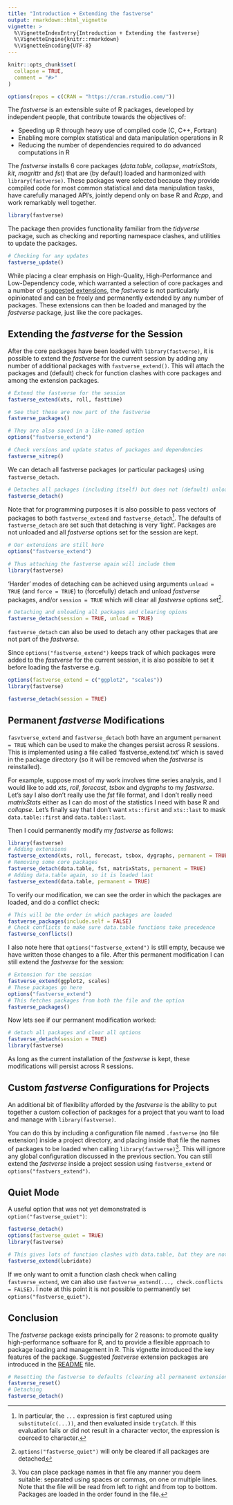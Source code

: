 ```yaml
---
title: "Introduction + Extending the fastverse"
output: rmarkdown::html_vignette
vignette: >
  %\VignetteIndexEntry{Introduction + Extending the fastverse}
  %\VignetteEngine{knitr::rmarkdown}
  %\VignetteEncoding{UTF-8}
---
```


```r
knitr::opts_chunk$set(
  collapse = TRUE,
  comment = "#>"
)

options(repos = c(CRAN = "https://cran.rstudio.com/"))
```

The *fastverse* is an extensible suite of R packages, developed by independent people,
that contribute towards the objectives of:

- Speeding up R through heavy use of compiled code (C, C++, Fortran)
- Enabling more complex statistical and data manipulation operations in R
- Reducing the number of dependencies required to do advanced computations in R

The *fastverse* installs 6 core packages (*data.table*, *collapse*, *matrixStats*, *kit*, *magrittr* and *fst*) that are (by default) loaded and harmonized with `library(fastverse)`. These packages were selected because they provide compiled code for most common statistical and data manipulation tasks, have carefully managed API's, jointly depend only on base R and *Rcpp*, and work remarkably well together. 

```r
library(fastverse)
```

The package then provides functionality familiar from the *tidyverse* package, such as checking and reporting namespace clashes, and utilities to update the packages. 

```r
# Checking for any updates
fastverse_update()
```

While placing a clear emphasis on High-Quality, High-Performance and Low-Dependency code, which warranted a selection of core packages and a number of [suggested extensions](link), the *fastverse* is not particularly opinionated and can be freely and permanently extended by any number of packages. These extensions can then be loaded and managed by the *fastverse* package, just like the core packages. 

## Extending the *fastverse* for the Session
After the core packages have been loaded with `library(fastverse)`, it is possible to extend the *fastverse* for the current session by adding any number of additional packages with `fastverse_extend()`. This will attach the packages and (default) check for function clashes with core packages and among the extension packages. 

```r
# Extend the fastverse for the session
fastverse_extend(xts, roll, fasttime)

# See that these are now part of the fastverse
fastverse_packages()

# They are also saved in a like-named option 
options("fastverse_extend")

# Check versions and update status of packages and dependencies
fastverse_sitrep()
```

We can detach all fastverse packages (or particular packages) using `fastverse_detach`.

```r
# Detaches all packages (including itself) but does not (default) unload them
fastverse_detach()
```

Note that for programming purposes it is also possible to pass vectors of packages to both `fastverse_extend` and `fastverse_detach`^[In particular, the `...` expression is first captured using `substitute(c(...))`, and then evaluated inside `tryCatch`. If this evaluation fails or did not result in a character vector, the expression is coerced to character.]. The defaults of `fastverse_detach` are set such that detaching is very 'light'. Packages are not unloaded and all *fastverse* options set for the session are kept.

```r
# Our extensions are still here
options("fastverse_extend")

# Thus attaching the fastverse again will include them
library(fastverse)
```

'Harder' modes of detaching can be achieved using arguments `unload = TRUE` (and `force = TRUE`) to (forcefully) detach and unload *fastverse* packages, and/or `session = TRUE` which will clear all *fastverse* options set^[`options("fastverse_quiet")` will only be cleared if all packages are detached]. 
```r
# Detaching and unloading all packages and clearing opions
fastverse_detach(session = TRUE, unload = TRUE)
```

`fastverse_detach` can also be used to detach any other packages that are not part of the *fastverse*. 

Since `options("fastverse_extend")` keeps track of which packages were added to the *fastverse* for the current session, it is also possible to set it before loading the fastverse e.g. 

```r
options(fastverse_extend = c("ggplot2", "scales"))
library(fastverse)

fastverse_detach(session = TRUE)
```

## Permanent *fastverse* Modifications

`fasvtverse_extend` and `fastverse_detach` both have an argument `permanent = TRUE` which can be used to make the changes persist across R sessions. This is implemented using a file called 'fastverse_extend.txt' which is saved in the package directory (so it will be removed when the *fastverse* is reinstalled). 

For example, suppose most of my work involves time series analysis, and I would like to add *xts*, *roll*, *forecast*, *tsbox* and *dygraphs* to my *fastverse*. Let's say I also don't really use the *fst* file format, and I don't really need *matrixStats* either as I can do most of the statistics I need with base R and *collapse*. Let's finally say that I don't want `xts::first` and `xts::last` to mask `data.table::first` and `data.table::last`.

Then I could permanently modify my *fastverse* as follows: 

```r
library(fastverse)
# Adding extensions
fastverse_extend(xts, roll, forecast, tsbox, dygraphs, permanent = TRUE)
# Removing some core packages
fastverse_detach(data.table, fst, matrixStats, permanent = TRUE)
# Adding data.table again, so it is loaded last
fastverse_extend(data.table, permanent = TRUE)
```

To verify our modification, we can see the order in which the packages are loaded, and do a conflict check:

```r
# This will be the order in which packages are loaded
fastverse_packages(include.self = FALSE)
# Check conflicts to make sure data.table functions take precedence
fastverse_conflicts()
```

I also note here that `options("fastverse_extend")` is still empty, because we have written those changes to a file. After this permanent modification I can still extend the *fastverse* for the session:

```r
# Extension for the session
fastverse_extend(ggplot2, scales)
# These packages go here
options("fastverse_extend")
# This fetches packages from both the file and the option
fastverse_packages()
```

Now lets see if our permanent modification worked: 

```r
# detach all packages and clear all options
fastverse_detach(session = TRUE)
library(fastverse) 
```

As long as the current installation of the *fastverse* is kept, these modifications will persist across R sessions. 

## Custom *fastverse* Configurations for Projects

An additional bit of flexibility afforded by the *fastverse* is the ability to put together a custom collection of packages for a project that you want to load and manage with `library(fastverse)`.

You can do this by including a configuration file named `.fastverse` (no file extension) inside a project directory, and placing inside that file the names of packages to be loaded when calling `library(fastverse)`^[You can place package names in that file any manner you deem suitable: separated using spaces or commas, on one or multiple lines. Note that the file will be read from left to right and from top to bottom. Packages are loaded in the order found in the file.]. This will ignore any global configuration discussed in the previous section. You can still extend the *fastverse* inside a project session using `fastverse_extend` or `options("fastvers_extend")`. 

## Quiet Mode

A useful option that was not yet demonstrated is `option("fastverse_quiet")`:

```r
fastverse_detach()
options(fastverse_quiet = TRUE)
library(fastverse)

# This gives lots of function clashes with data.table, but they are not displayed in quiet mode
fastverse_extend(lubridate)
```

If we only want to omit a function clash check when calling `fastverse_extend`, we can also use `fastverse_extend(..., check.conflicts = FALSE)`. I note at this point it is not possible to permanently set `options("fastverse_quiet")`. 

## Conclusion

The *fastverse* package exists principally for 2 reasons: to promote quality high-performance software for R, and to provide a flexible approach to package loading and management in R. This vignette introduced the key features of the package. Suggested *fastverse* extension packages are introduced in the [README](yyy) file. 

```r
# Resetting the fastverse to defaults (clearing all permanent extensions and options)
fastverse_reset()
# Detaching 
fastverse_detach()
```





